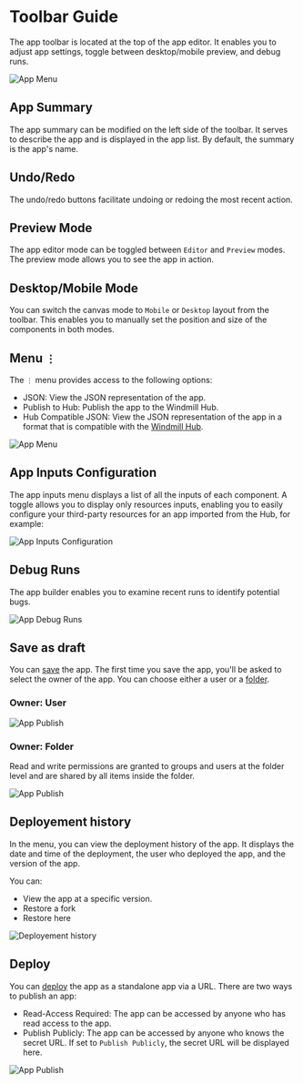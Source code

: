 # Toolbar Guide

The app toolbar is located at the top of the app editor. It enables you to adjust app settings, toggle between desktop/mobile preview, and debug runs.

![App Menu](../assets/apps/1_app_toolbar/app-toolbar.png.webp)

## App Summary

The app summary can be modified on the left side of the toolbar. It serves to describe the app and is displayed in the app list. By default, the summary is the app's name.

## Undo/Redo

The undo/redo buttons facilitate undoing or redoing the most recent action.

## Preview Mode

The app editor mode can be toggled between `Editor` and `Preview` modes. The preview mode allows you to see the app in action.

## Desktop/Mobile Mode

You can switch the canvas mode to `Mobile` or `Desktop` layout from the toolbar. This enables you to manually set the position and size of the components in both modes.

## Menu `⋮`

The `⋮` menu provides access to the following options:

- JSON: View the JSON representation of the app.
- Publish to Hub: Publish the app to the Windmill Hub.
- Hub Compatible JSON: View the JSON representation of the app in a format that is compatible with the [Windmill Hub](https://hub.windmill.dev/).

![App Menu](../assets/apps/1_app_toolbar/app-menu.png.webp)

## App Inputs Configuration

The app inputs menu displays a list of all the inputs of each component. A toggle allows you to display only resources inputs, enabling you to easily configure your third-party resources for an app imported from the Hub, for example:

![App Inputs Configuration](../assets/apps/1_app_toolbar/app-inputs-configuration.png.webp)

## Debug Runs

The app builder enables you to examine recent runs to identify potential bugs.

![App Debug Runs](../assets/apps/1_app_toolbar/app-debug-runs.png.webp)

## Save as draft

You can [save](../core_concepts/0_draft_and_deploy/index.mdx) the app. The first time you save the app, you'll be asked to select the owner of the app. You can choose either a user or a [folder](../core_concepts/8_groups_and_folders/index.md#folders).

### Owner: User

![App Publish](../assets/apps/1_app_toolbar/app-save-user.png.webp)

### Owner: Folder

Read and write permissions are granted to groups and users at the folder level and are shared by all items inside the folder.

![App Publish](../assets/apps/1_app_toolbar/app-save-folder.png.webp)

## Deployement history

In the menu, you can view the deployment history of the app. It displays the date and time of the deployment, the user who deployed the app, and the version of the app.

You can:

- View the app at a specific version.
- Restore a fork
- Restore here

![Deployement history](../assets/apps/1_app_toolbar/deployement-history.png.webp)

## Deploy

You can [deploy](../core_concepts/0_draft_and_deploy/index.mdx#deployed-version) the app as a standalone app via a URL. There are two ways to publish an app:

- Read-Access Required: The app can be accessed by anyone who has read access to the app.
- Publish Publicly: The app can be accessed by anyone who knows the secret URL. If set to `Publish Publicly`, the secret URL will be displayed here.

![App Publish](../assets/apps/1_app_toolbar/app-publish.png.webp)
